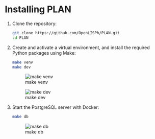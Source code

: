 # Installing PLAN

1. Clone the repository:

   ```sh
   git clone https://github.com/OpenLISPh/PLAN.git
   cd PLAN
   ```

2. Create and activate a virtual environment, and install the required Python packages using Make:

   ```sh
   make venv
   make dev
   ```

   ![make venv](./images/installation/make_venv.png)

   ![make dev](./images/installation/make_dev.png)

3. Start the PostgreSQL server with Docker:

   ```sh
   make db
   ```

   ![make db](./images/installation/make_db.png)
